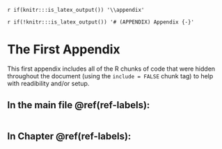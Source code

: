 `r if(knitr:::is_latex_output()) '\\appendix'`

`r if(!knitr:::is_latex_output()) '# (APPENDIX) Appendix {-}'` 
<!--
The first appendix must start with the above text. Do not remove!
-->

# The First Appendix

This first appendix includes all of the R chunks of code that were hidden throughout the document (using the `include = FALSE` chunk tag) to help with readibility and/or setup.

## In the main file \@ref(ref-labels):

```r
```



## In Chapter \@ref(ref-labels):

